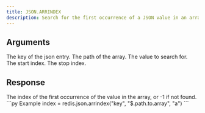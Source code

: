 ```yaml
---
title: JSON.ARRINDEX
description: Search for the first occurrence of a JSON value in an array.
---
```


## Arguments

<ParamField body="key" type="string" required>
    The key of the json entry.
</ParamField>
<ParamField body="path" type="string" default="$">
    The path of the array.
</ParamField>

<ParamField body="value" type="TValue" required>
    The value to search for.
</ParamField>

<ParamField body="start" type="integer" default={0}>
    The start index.
</ParamField>
<ParamField body="stop" type="integer" default={0}>
    The stop index.
</ParamField>


## Response

<ResponseField type="integer" required>
  The index of the first occurrence of the value in the array, or -1 if not found.
</ResponseField>

<RequestExample>
```py Example
index = redis.json.arrindex("key", "$.path.to.array", "a")
```
</RequestExample>

